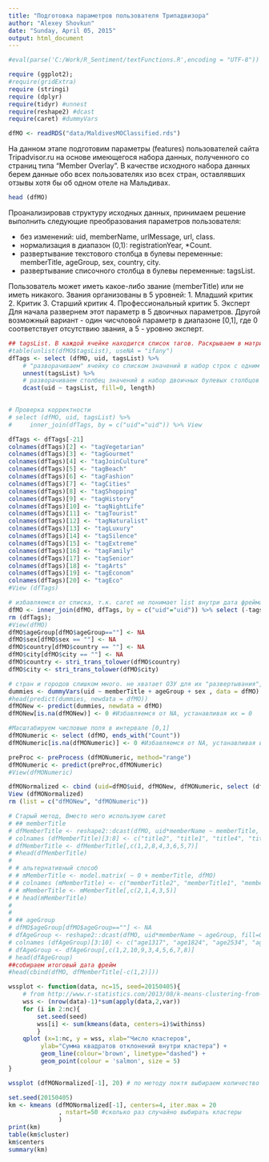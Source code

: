```yaml
---
title: "Подготовка параметров пользователя Трипадвизора"
author: "Alexey Shovkun"
date: "Sunday, April 05, 2015"
output: html_document
---
```


```r
#eval(parse('C:/Work/R_Sentiment/textFunctions.R',encoding = "UTF-8"))

require (ggplot2); 
#require(gridExtra)
require (stringi)
require (dplyr)
require(tidyr) #unnest
require(reshape2) #dcast
require(caret) #dummyVars

dfMO <- readRDS("data/MaldivesMOClassified.rds") 

```

На данном этапе подготовим параметры (features) пользователей сайта Tripadvisor.ru на основе имеющегося набора данных, полученного со страниц типа "Member Overlay". В качестве исходного набора данных берем данные обо всех пользователях изо всех стран, оставлявших отзывы хотя бы об одном отеле на Мальдивах.

```r
head (dfMO)
```

Проанализировав структуру исходных данных, принимаем решение выполнить следующие преобразования параметров пользователя:

- без изменений:  uid, memberName, urlMessage, url, class.
- нормализация в диапазон (0,1): registrationYear, *Count.
- развертывание текстового столбца в булевы переменные:  memberTitle, ageGroup, sex, country, city.
- развертывание списочного столбца в булевы переменные: tagsList.

Пользователь может иметь какое-либо звание (memberTitle) или не иметь никакого. Звания организованы в 5 уровней:
1. Младший критик
2. Критик
3. Старший критик
4. Профессиональный критик
5. Эксперт
Для начала развернем этот параметр в 5 двоичных параметров. Другой возможный вариант - один чисчловой параметр в диапазоне [0,1], где 0 соответствует отсутствию звания, а 5 - уровню эксперт.

```r
## tagsList. В каждой ячейке находится список тагов. Раскрываем в матрицу.
#table(unlist(dfMO$tagsList), useNA = "ifany")
dfTags <- select (dfMO, uid, tagsList) %>% 
    # "разворачиваем" ячейку со списком значений в набор строк с одним значением в ячейке.
    unnest(tagsList) %>% 
    # разворачиваем столбец значений в набор двоичных булевых столбцов
    dcast(uid ~ tagsList, fill=0, length) 
    

# Проверка корректности
# select (dfMO, uid, tagsList) %>% 
#     inner_join(dfTags, by = c("uid"="uid")) %>% View

dfTags <- dfTags[-21]
colnames(dfTags)[2] <- "tagVegetarian"
colnames(dfTags)[3] <- "tagGourmet"
colnames(dfTags)[4] <- "tagJoinCulture"
colnames(dfTags)[5] <- "tagBeach"
colnames(dfTags)[6] <- "tagFashion"
colnames(dfTags)[7] <- "tagCities"
colnames(dfTags)[8] <- "tagShopping"
colnames(dfTags)[9] <- "tagHistory"
colnames(dfTags)[10] <- "tagNightLife"
colnames(dfTags)[11] <- "tagTourist"
colnames(dfTags)[12] <- "tagNaturalist"
colnames(dfTags)[13] <- "tagLuxury"
colnames(dfTags)[14] <- "tagSilence"
colnames(dfTags)[15] <- "tagExtreme"
colnames(dfTags)[16] <- "tagFamily"
colnames(dfTags)[17] <- "tagSenior"
colnames(dfTags)[18] <- "tagArts"
colnames(dfTags)[19] <- "tagEconom"
colnames(dfTags)[20] <- "tagEco"
#View (dfTags)

# избавляемся от списка, т.к. caret не понимает list внутри дата фрейма
dfMO <- inner_join(dfMO, dfTags, by = c("uid"="uid")) %>% select (-tagsList)
rm (dfTags); 
#View(dfMO)
dfMO$ageGroup[dfMO$ageGroup==""] <- NA
dfMO$sex[dfMO$sex == ""] <- NA
dfMO$country[dfMO$country == ""] <- NA
dfMO$city[dfMO$city == ""] <- NA
dfMO$country <- stri_trans_tolower(dfMO$country)
dfMO$city <- stri_trans_tolower(dfMO$city)

# стран и городов слишком много. не хватает ОЗУ для их "развертывания", да и не ясно, нужно ли это вообще?
dummies <- dummyVars(uid ~ memberTitle + ageGroup + sex , data = dfMO)
#head(predict(dummies, newdata = dfMO))
dfMONew <- predict(dummies, newdata = dfMO)
dfMONew[is.na(dfMONew)] <- 0 #Избавляемся от NA, устанавливая их = 0 

#Масштабируем числовые поля в интервале [0,1]
dfMONumeric <- select (dfMO, ends_with("Count")) 
dfMONumeric[is.na(dfMONumeric)] <- 0 #Избавляемся от NA, устанавливая их = 0 

preProc <- preProcess (dfMONumeric, method="range")
dfMONumeric <- predict(preProc,dfMONumeric) 
#View(dfMONumeric)

dfMONormalized <- cbind (uid=dfMO$uid, dfMONew, dfMONumeric, select (dfMO, starts_with("tag")))
View (dfMONormalized)
rm (list = c("dfMONew", "dfMONumeric"))

# Старый метод, Вместо него используем caret
# ## memberTitle
# dfMemberTitle <- reshape2::dcast(dfMO, uid*memberName ~ memberTitle, fill=0, length)
# colnames (dfMemberTitle)[3:8] <- c("title2", "title1", "title4", "title3", "title5", "title0")
# dfMemberTitle <- dfMemberTitle[,c(1,2,8,4,3,6,5,7)]
# #head(dfMemberTitle)
# 
# # альтернативный способ
# # mMemberTitle <- model.matrix( ~ 0 + memberTitle, dfMO)
# # colnames (mMemberTitle) <- c("memberTitle2", "memberTitle1", "memberTitle4", "memberTitle3", "memberTitle5")
# # mMemberTitle <- mMemberTitle[,c(2,1,4,3,5)]
# # head(mMemberTitle)
# 
# 
# ## ageGroup
# dfMO$ageGroup[dfMO$ageGroup==""] <- NA
# dfAgeGroup <- reshape2::dcast(dfMO, uid*memberName ~ ageGroup, fill=0, length)
# colnames (dfAgeGroup)[3:10] <- c("age1317", "age1824", "age2534", "age3549", "age5064", "age65", "age12", "ageUnknown")
# dfAgeGroup <- dfAgeGroup[,c(1,2,10,9,3,4,5,6,7,8)]
# head(dfAgeGroup)
##собираем итоговый дата фрейм
#head(cbind(dfMO, dfMemberTitle[-c(1,2)]))

```

```r
wssplot <- function(data, nc=15, seed=20150405){
    # from http://www.r-statistics.com/2013/08/k-means-clustering-from-r-in-action/
    wss <- (nrow(data)-1)*sum(apply(data,2,var))
    for (i in 2:nc){
        set.seed(seed)
        wss[i] <- sum(kmeans(data, centers=i)$withinss)
        }
    qplot (x=1:nc, y = wss, xlab="Число кластеров",
         ylab="Сумма квадратов отклонений внутри кластера") +  
         geom_line(colour='brown', linetype="dashed") + 
         geom_point(colour = 'salmon', size = 5) 
}

wssplot (dfMONormalized[-1], 20) # по методу локтя выбираем количество кластеров = 4

set.seed(20150405)
km <- kmeans (dfMONormalized[-1], centers=4, iter.max = 20 
              , nstart=50 #сколько раз случайно выбирать кластеры
              )
print(km)
table(km$cluster)
km$centers
summary(km)
```
